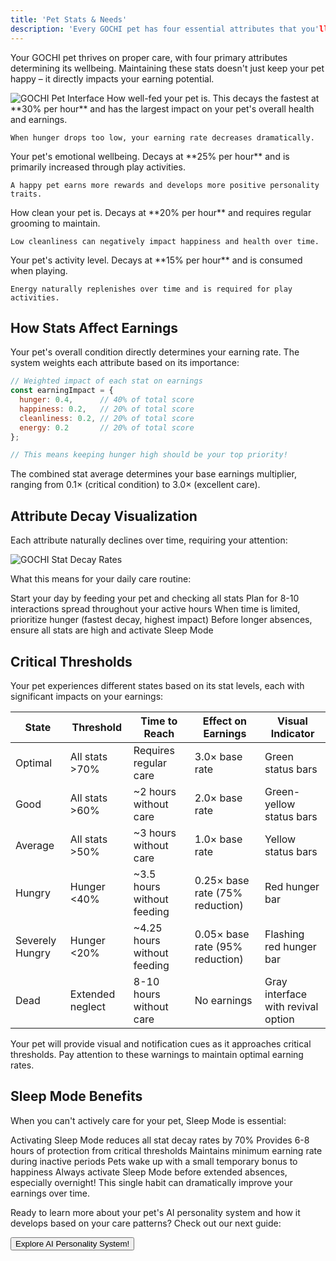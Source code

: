 ```yaml
---
title: 'Pet Stats & Needs'
description: 'Every GOCHI pet has four essential attributes that you'll need to monitor and maintain:'
---
```


Your GOCHI pet thrives on proper care, with four primary attributes determining its wellbeing. Maintaining these stats doesn't just keep your pet happy – it directly impacts your earning potential.

<img src="https://docs.gochipet.ai/~gitbook/image?url=https%3A%2F%2F3528066101-files.gitbook.io%2F%7E%2Ffiles%2Fv0%2Fb%2Fgitbook-x-prod.appspot.com%2Fo%2Fspaces%252FYv0htsJ66B6R2jHRwvIC%252Fuploads%252FCZTpCLChhDzpscHE6WSi%252Fimage.png%3Falt%3Dmedia%26token%3D92565723-19d6-4d47-b8f3-0dee4cddb03b&width=768&dpr=1&quality=100&sign=1157fb09&sv=2" alt="GOCHI Pet Interface" />


<CardGroup cols={2}>
  <Card title="Hunger" icon="bowl-food">
    How well-fed your pet is. This decays the fastest at **30% per hour** and has the largest impact on your pet's overall health and earnings.
    
    When hunger drops too low, your earning rate decreases dramatically.
  </Card>
  <Card title="Happiness" icon="face-smile">
    Your pet's emotional wellbeing. Decays at **25% per hour** and is primarily increased through play activities.
    
    A happy pet earns more rewards and develops more positive personality traits.
  </Card>
  <Card title="Cleanliness" icon="shower">
    How clean your pet is. Decays at **20% per hour** and requires regular grooming to maintain.
    
    Low cleanliness can negatively impact happiness and health over time.
  </Card>
  <Card title="Energy" icon="bolt">
    Your pet's activity level. Decays at **15% per hour** and is consumed when playing.
    
    Energy naturally replenishes over time and is required for play activities.
  </Card>
</CardGroup>

## How Stats Affect Earnings

Your pet's overall condition directly determines your earning rate. The system weights each attribute based on its importance:

```javascript
// Weighted impact of each stat on earnings
const earningImpact = {
  hunger: 0.4,      // 40% of total score
  happiness: 0.2,   // 20% of total score
  cleanliness: 0.2, // 20% of total score
  energy: 0.2       // 20% of total score
};

// This means keeping hunger high should be your top priority!
```

The combined stat average determines your base earnings multiplier, ranging from 0.1× (critical condition) to 3.0× (excellent care).

## Attribute Decay Visualization

Each attribute naturally declines over time, requiring your attention:

<Frame caption="Stat decay rates visualized over a 10-hour period">
  <img src="/images/stat-decay.png" alt="GOCHI Stat Decay Rates" />
</Frame>

What this means for your daily care routine:

<Steps>
  <Step title="Morning Care">
    Start your day by feeding your pet and checking all stats
  </Step>
  <Step title="Regular Check-ins">
    Plan for 8-10 interactions spread throughout your active hours
  </Step>
  <Step title="Priority Check">
    When time is limited, prioritize hunger (fastest decay, highest impact)
  </Step>
  <Step title="Evening Ritual">
    Before longer absences, ensure all stats are high and activate Sleep Mode
  </Step>
</Steps>

## Critical Thresholds

Your pet experiences different states based on its stat levels, each with significant impacts on your earnings:

| State | Threshold | Time to Reach | Effect on Earnings | Visual Indicator |
|-------|-----------|---------------|-------------------|------------------|
| Optimal | All stats >70% | Requires regular care | 3.0× base rate | Green status bars |
| Good | All stats >60% | ~2 hours without care | 2.0× base rate | Green-yellow status bars |
| Average | All stats >50% | ~3 hours without care | 1.0× base rate | Yellow status bars |
| Hungry | Hunger <40% | ~3.5 hours without feeding | 0.25× base rate (75% reduction) | Red hunger bar |
| Severely Hungry | Hunger <20% | ~4.25 hours without feeding | 0.05× base rate (95% reduction) | Flashing red hunger bar |
| Dead | Extended neglect | 8-10 hours without care | No earnings | Gray interface with revival option |

<Note>
Your pet will provide visual and notification cues as it approaches critical thresholds. Pay attention to these warnings to maintain optimal earning rates.
</Note>

## Sleep Mode Benefits

When you can't actively care for your pet, Sleep Mode is essential:

<CardGroup cols={2}>
  <Card title="Reduced Decay" icon="moon">
    Activating Sleep Mode reduces all stat decay rates by 70%
  </Card>
  <Card title="Protection Period" icon="shield-halved">
    Provides 6-8 hours of protection from critical thresholds
  </Card>
  <Card title="Earning Safeguard" icon="sack-dollar">
    Maintains minimum earning rate during inactive periods
  </Card>
  <Card title="Wake-up Boost" icon="sun">
    Pets wake up with a small temporary bonus to happiness
  </Card>
</CardGroup>

<Warning>
Always activate Sleep Mode before extended absences, especially overnight! This single habit can dramatically improve your earnings over time.
</Warning>

Ready to learn more about your pet's AI personality system and how it develops based on your care patterns? Check out our next guide:

<div className="mt-8">
  <Button
    href="/AI-Personality"
    size="lg"
    variant="primary"
    rightIcon="arrow-right"
  >
    Explore AI Personality System!
  </Button>
</div>